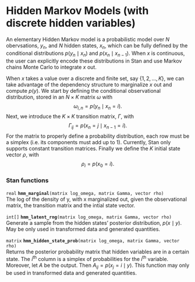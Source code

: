 # Hidden Markov Models (with discrete hidden variables)

An elementary Hidden Markov model is a probabilistic model over
$N$ obervsations, $y_n$, and $N$ hidden states, $x_n$,
which can be fully defined by the conditional distributions
$p(y_n \mid x_n)$ and $p(x_n \mid x_{n - 1})$.
When $x$ is continuous, the user can explicitly encode these distributions
in Stan and use Markov chains Monte Carlo to integrate $x$ out.

When $x$ takes a value over a discrete and finite set, say $\{1, 2, ..., K\}$,
we can take advantage of the dependency structure
to marginalize $x$ out and compute $p(y)$.
We start by defining the conditional observational distribution,
stored in an $N \times K$ matrix $\omega$ with
$$
\omega_{i, n} = p(y_n \mid x_n = i).
$$
Next, we introduce the $K \times K$ transition matrix, $\Gamma$, with
$$
  \Gamma_{ij} = p(x_n = j \mid x_{n - 1} = i).
$$
For the matrix to properly define a probability distribution,
each row must be a simplex (i.e. its components must add up to 1).
Currently, Stan only supports constant transition matrices.
Finally we define the $K$ initial state vector $\rho$, with
$$
  \rho_i = p(x_0 = i).
$$

### Stan functions

<!-- real; hmm_marginal; (matrix log_omega, matrix Gamma, vector rho); -->
\index{{\tt \bfseries hmm\_marginal }!{\tt (matrix log\_omega, matrix Gamma, vector rho): real}|hyperpage}

`real` **`hmm_marginal`**`(matrix log_omega, matrix Gamma, vector rho)`<br>\newline
The log of the density of y, with x marginalized out, given the observational matrix,
the transition matrix and the intial state vector.

\index{{\tt \bfseries hmm\_latent\_rng }!{\tt (matrix log\_omega, matrix Gamma, vector rho): int[]}|hyperpage}

`int[]` **`hmm_latent_rng`**`(matrix log_omega, matrix Gamma, vector rho)`<br>\newline
Generate a sample from the hidden states' posterior distribution, $p(x \mid y)$.
May be only used in transformed data and generated quantities.

\index{{\tt \bfseries hmm\_hidden\_state\_prob }!{\tt (matrix log\_omega, matrix Gamma, vector rho): matrix}|hyperpage}

`matrix` **`hmm_hidden_state_prob`**`(matrix log_omega, matrix Gamma, vector rho)`<br>\newline
Returns the posterior probability matrix that hidden variables are in a certain state.
The $i^\mathrm{th}$ column is a simplex of probabilities for the $i^\mathrm{th}$ variable.
Moreover, let $A$ be the output. Then $A_{ij} = p(x_j = i \mid y)$.
This function may only be used in transformed data and generated quantities.



<!-- The log of the normal density of y given location mu and scale sigma -->

<!-- \index{{\tt \bfseries hmm\_marginal}!{\tt (reals y \textbar\ reals mu, reals sigma): real}|hyperpage} -->

<!-- \index{{\tt \bfseries normal\_lpdf }!{\tt (reals y \textbar\ reals mu, reals sigma): real}|hyperpage} -->



